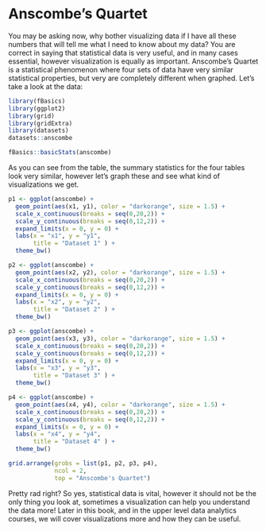 # Anscombe's Quartet

You may be asking now, why bother visualizing data if I have all these numbers that will tell me what I need to know about my data? You are correct in saying that statistical data is very useful, and in many cases essential, however visualization is equally as important. Anscombe's Quartet is a statistical phenomenon where four sets of data have very similar statistical properties, but very are completely different when graphed. Let's take a look at the data:

```r
library(fBasics)
library(ggplot2)
library(grid)
library(gridExtra)
library(datasets)
datasets::anscombe
```

```r

fBasics::basicStats(anscombe)
```

As you can see from the table, the summary statistics for the four tables look very similar, however let's graph these and see what kind of visualizations we get.

```r
p1 <- ggplot(anscombe) +
  geom_point(aes(x1, y1), color = "darkorange", size = 1.5) +
  scale_x_continuous(breaks = seq(0,20,2)) +
  scale_y_continuous(breaks = seq(0,12,2)) +
  expand_limits(x = 0, y = 0) +
  labs(x = "x1", y = "y1",
       title = "Dataset 1" ) +
  theme_bw()

p2 <- ggplot(anscombe) +
  geom_point(aes(x2, y2), color = "darkorange", size = 1.5) +
  scale_x_continuous(breaks = seq(0,20,2)) +
  scale_y_continuous(breaks = seq(0,12,2)) +
  expand_limits(x = 0, y = 0) +
  labs(x = "x2", y = "y2",
       title = "Dataset 2" ) +
  theme_bw()

p3 <- ggplot(anscombe) +
  geom_point(aes(x3, y3), color = "darkorange", size = 1.5) +
  scale_x_continuous(breaks = seq(0,20,2)) +
  scale_y_continuous(breaks = seq(0,12,2)) +
  expand_limits(x = 0, y = 0) +
  labs(x = "x3", y = "y3",
       title = "Dataset 3" ) +
  theme_bw()

p4 <- ggplot(anscombe) +
  geom_point(aes(x4, y4), color = "darkorange", size = 1.5) +
  scale_x_continuous(breaks = seq(0,20,2)) +
  scale_y_continuous(breaks = seq(0,12,2)) +
  expand_limits(x = 0, y = 0) +
  labs(x = "x4", y = "y4",
       title = "Dataset 4" ) +
  theme_bw()
```

```r
grid.arrange(grobs = list(p1, p2, p3, p4), 
             ncol = 2, 
             top = "Anscombe's Quartet")
```

Pretty rad right? So yes, statistical data is vital, however it should not be the only thing you look at, sometimes a visualization can help you understand the data more! Later in this book, and in the upper level data analytics courses, we will cover visualizations more and how they can be useful.